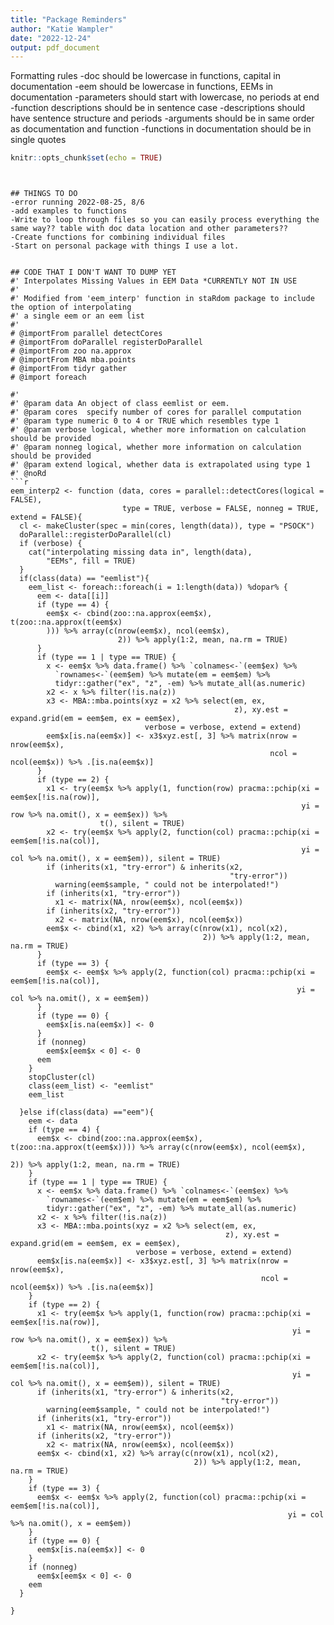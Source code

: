 ```yaml
---
title: "Package Reminders"
author: "Katie Wampler"
date: "2022-12-24"
output: pdf_document
---
```

Formatting rules 
-doc should be lowercase in functions, capital in documentation 
-eem should be lowercase in functions, EEMs in documentation 
-parameters should start with lowercase, no periods at end 
-function descriptions should be in sentence case 
-descriptions should have sentence structure and periods
-arguments should be in same order as documentation and function
-functions in documentation should be in single quotes


```r
knitr::opts_chunk$set(echo = TRUE)
```
```


## THINGS TO DO 
-error running 2022-08-25, 8/6
-add examples to functions
-Write to loop through files so you can easily process everything the same way?? table with doc data location and other parameters?? 
-Create functions for combining individual files
-Start on personal package with things I use a lot.  


## CODE THAT I DON'T WANT TO DUMP YET 
#' Interpolates Missing Values in EEM Data *CURRENTLY NOT IN USE
#'
#' Modified from 'eem_interp' function in staRdom package to include the option of interpolating
#' a single eem or an eem list
#'
# @importFrom parallel detectCores
# @importFrom doParallel registerDoParallel
# @importFrom zoo na.approx
# @importFrom MBA mba.points
# @importFrom tidyr gather
# @import foreach

#'
#' @param data An object of class eemlist or eem.
#' @param cores	 specify number of cores for parallel computation
#' @param type numeric 0 to 4 or TRUE which resembles type 1
#' @param verbose logical, whether more information on calculation should be provided
#' @param nonneg logical, whether more information on calculation should be provided
#' @param extend logical, whether data is extrapolated using type 1
#' @noRd
```r

eem_interp2 <- function (data, cores = parallel::detectCores(logical = FALSE),
                         type = TRUE, verbose = FALSE, nonneg = TRUE, extend = FALSE){
  cl <- makeCluster(spec = min(cores, length(data)), type = "PSOCK")
  doParallel::registerDoParallel(cl)
  if (verbose) {
    cat("interpolating missing data in", length(data),
        "EEMs", fill = TRUE)
  }
  if(class(data) == "eemlist"){
    eem_list <- foreach::foreach(i = 1:length(data)) %dopar% {
      eem <- data[[i]]
      if (type == 4) {
        eem$x <- cbind(zoo::na.approx(eem$x), t(zoo::na.approx(t(eem$x)
        ))) %>% array(c(nrow(eem$x), ncol(eem$x),
                        2)) %>% apply(1:2, mean, na.rm = TRUE)
      }
      if (type == 1 | type == TRUE) {
        x <- eem$x %>% data.frame() %>% `colnames<-`(eem$ex) %>%
          `rownames<-`(eem$em) %>% mutate(em = eem$em) %>%
          tidyr::gather("ex", "z", -em) %>% mutate_all(as.numeric)
        x2 <- x %>% filter(!is.na(z))
        x3 <- MBA::mba.points(xyz = x2 %>% select(em, ex,
                                                  z), xy.est = expand.grid(em = eem$em, ex = eem$ex),
                              verbose = verbose, extend = extend)
        eem$x[is.na(eem$x)] <- x3$xyz.est[, 3] %>% matrix(nrow = nrow(eem$x),
                                                          ncol = ncol(eem$x)) %>% .[is.na(eem$x)]
      }
      if (type == 2) {
        x1 <- try(eem$x %>% apply(1, function(row) pracma::pchip(xi = eem$ex[!is.na(row)],
                                                                 yi = row %>% na.omit(), x = eem$ex)) %>%
                    t(), silent = TRUE)
        x2 <- try(eem$x %>% apply(2, function(col) pracma::pchip(xi = eem$em[!is.na(col)],
                                                                 yi = col %>% na.omit(), x = eem$em)), silent = TRUE)
        if (inherits(x1, "try-error") & inherits(x2,
                                                 "try-error"))
          warning(eem$sample, " could not be interpolated!")
        if (inherits(x1, "try-error"))
          x1 <- matrix(NA, nrow(eem$x), ncol(eem$x))
        if (inherits(x2, "try-error"))
          x2 <- matrix(NA, nrow(eem$x), ncol(eem$x))
        eem$x <- cbind(x1, x2) %>% array(c(nrow(x1), ncol(x2),
                                           2)) %>% apply(1:2, mean, na.rm = TRUE)
      }
      if (type == 3) {
        eem$x <- eem$x %>% apply(2, function(col) pracma::pchip(xi = eem$em[!is.na(col)],
                                                                yi = col %>% na.omit(), x = eem$em))
      }
      if (type == 0) {
        eem$x[is.na(eem$x)] <- 0
      }
      if (nonneg)
        eem$x[eem$x < 0] <- 0
      eem
    }
    stopCluster(cl)
    class(eem_list) <- "eemlist"
    eem_list

  }else if(class(data) =="eem"){
    eem <- data
    if (type == 4) {
      eem$x <- cbind(zoo::na.approx(eem$x), t(zoo::na.approx(t(eem$x)))) %>% array(c(nrow(eem$x), ncol(eem$x),
                                                                                     2)) %>% apply(1:2, mean, na.rm = TRUE)
    }
    if (type == 1 | type == TRUE) {
      x <- eem$x %>% data.frame() %>% `colnames<-`(eem$ex) %>%
        `rownames<-`(eem$em) %>% mutate(em = eem$em) %>%
        tidyr::gather("ex", "z", -em) %>% mutate_all(as.numeric)
      x2 <- x %>% filter(!is.na(z))
      x3 <- MBA::mba.points(xyz = x2 %>% select(em, ex,
                                                z), xy.est = expand.grid(em = eem$em, ex = eem$ex),
                            verbose = verbose, extend = extend)
      eem$x[is.na(eem$x)] <- x3$xyz.est[, 3] %>% matrix(nrow = nrow(eem$x),
                                                        ncol = ncol(eem$x)) %>% .[is.na(eem$x)]
    }
    if (type == 2) {
      x1 <- try(eem$x %>% apply(1, function(row) pracma::pchip(xi = eem$ex[!is.na(row)],
                                                               yi = row %>% na.omit(), x = eem$ex)) %>%
                  t(), silent = TRUE)
      x2 <- try(eem$x %>% apply(2, function(col) pracma::pchip(xi = eem$em[!is.na(col)],
                                                               yi = col %>% na.omit(), x = eem$em)), silent = TRUE)
      if (inherits(x1, "try-error") & inherits(x2,
                                               "try-error"))
        warning(eem$sample, " could not be interpolated!")
      if (inherits(x1, "try-error"))
        x1 <- matrix(NA, nrow(eem$x), ncol(eem$x))
      if (inherits(x2, "try-error"))
        x2 <- matrix(NA, nrow(eem$x), ncol(eem$x))
      eem$x <- cbind(x1, x2) %>% array(c(nrow(x1), ncol(x2),
                                         2)) %>% apply(1:2, mean, na.rm = TRUE)
    }
    if (type == 3) {
      eem$x <- eem$x %>% apply(2, function(col) pracma::pchip(xi = eem$em[!is.na(col)],
                                                              yi = col %>% na.omit(), x = eem$em))
    }
    if (type == 0) {
      eem$x[is.na(eem$x)] <- 0
    }
    if (nonneg)
      eem$x[eem$x < 0] <- 0
    eem
  }

}

```

